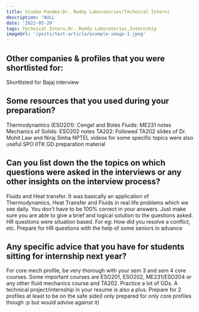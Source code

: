 ```yaml
---
title: Vinoba Pandey:Dr. Reddy Laboratories(Technical Intern)
description: 'NULL' 
date: '2022-05-20'
tags: Technical Intern,Dr. Reddy Laboratories,Internship
imageUrl: '/posts/test-article/example-image-1.jpeg'
---
```


## Other companies & profiles that you were shortlisted for:
Shortlisted for Bajaj interview

## Some resources that you used during your preparation?
Thermodynamics (ESO201): Cengel and Boles
Fluids: ME231 notes
Mechanics of Solids: ESO202 notes
TA202: Followed TA202 slides of Dr. Mohit Law and Niraj Sinha
NPTEL videos for some specific topics were also useful
SPO IITK GD preparation material

## Can you list down the the topics on which questions were asked in the interviews or any other insights on the interview process?
Fluids and Heat transfer. It was basically an application of Thermodynamics, Heat Transfer and Fluids in real life problems which we see daily. You don't have to be 100% correct in your answers. Just make sure you are able to give a brief and logical solution to the questions asked. HR questions were situation based. For eg: How did you resolve a conflict, etc. Prepare for HR questions with the help of some seniors in advance
## Any specific advice that you have for students sitting for internship next year?
For core mech profile, be very thorough with your sem 3 and sem 4 core courses. Some important courses are ESO201, ESO202, ME231/ESO204 or any other fluid mechanics course and TA202. Practice a lot of GDs. A technical project/internship in your resume is also a plus. Prepare for 2 profiles at least to be on the safe side(I only prepared for only core profiles though :p but would advise against it)

